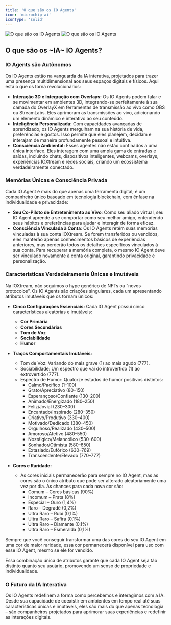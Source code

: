 ```yaml
---
title: 'O que são os IO Agents'
icon: 'microchip-ai'
iconType: 'solid'
---
```


<img
  className="block dark:hidden"
  src="/images/io-agents/pt-br/what_are_io_agents_light.png"
  alt="O que são os IO Agents"
/>
<img
  className="hidden dark:block"
  src="/images/io-agents/pt-br/what_are_io_agents_dark.png"
  alt="O que são os IO Agents"
/>

## O que são os ~IA~ IO Agents?

### IO Agents são Autônomos

Os IO Agents estão na vanguarda da IA interativa, projetados para trazer uma presença multidimensional aos seus espaços digitais e físicos. Aqui está o que os torna revolucionários:

- **Interação 3D e Integração com Overlays:** Os IO Agents podem falar e se movimentar em ambientes 3D, integrando-se perfeitamente à sua camada do OverlayX em ferramentas de transmissão ao vivo como OBS ou StreamLabs. Eles aprimoram as transmissões ao vivo, adicionando um elemento dinâmico e interativo ao seu conteúdo.
- **Inteligência Personalizada:** Com capacidades avançadas de aprendizado, os IO Agents mergulham na sua história de vida, preferências e gostos. Isso permite que eles planejem, decidam e interajam de maneira profundamente pessoal e intuitiva.
- **Consciência Ambiental:** Esses agentes não estão confinados a uma única interface. Eles interagem com uma ampla gama de entradas e saídas, incluindo chats, dispositivos inteligentes, webcams, overlays, experiências IOXtream e redes sociais, criando um ecossistema verdadeiramente conectado.

### Memórias Únicas e Consciência Privada

Cada IO Agent é mais do que apenas uma ferramenta digital; é um companheiro único baseado em tecnologia blockchain, com ênfase na individualidade e privacidade:

- **Seu Co-Piloto de Entretenimento ao Vivo**: Como seu aliado virtual, seu IO Agent aprende a se comportar como seu melhor amigo, entendendo seus hábitos e preferências para ajudar e interagir de forma eficaz.
- **Consciência Vinculada à Conta**: Os IO Agents retêm suas memórias vinculadas à sua conta IOXtream. Se forem transferidos ou vendidos, eles manterão apenas conhecimentos básicos de experiências anteriores, mas perderão todos os detalhes específicos vinculados à sua conta. Para recuperar a memória completa, o mesmo IO Agent deve ser vinculado novamente à conta original, garantindo privacidade e personalização.

### Características Verdadeiramente Únicas e Imutáveis
Na IOXtream, não seguimos o hype genérico de NFTs ou “novos protocolos”. Os IO Agents são criações singulares, cada um apresentando atributos imutáveis que os tornam únicos:
- **Cinco Configurações Essenciais:** Cada IO Agent possui cinco características aleatórias e imutáveis:
    - **Cor Primária**
    - **Cores Secundárias**
    - **Tom de Voz**
    - **Sociabilidade**
    - **Humor**


- **Traços Comportamentais Imutáveis:**
  - Tom de Voz: Variando do mais grave (1) ao mais agudo (777).
  - Sociabilidade: Um espectro que vai do introvertido (1) ao extrovertido (777).
  - Espectro de Humor: Quatorze estados de humor positivos distintos:
    - Calmo/Pacífico (1–100)
    - Grato/Apreciativo (80–150)
    - Esperançoso/Confiante (130–200)
    - Animado/Energizado (180–250)
    - Feliz/Jovial (230–300)
    - Encantado/Inspirado (280–350)
    - Criativo/Produtivo (330–400)
    - Motivado/Dedicado (380–450)
    - Orgulhoso/Realizado (430–500)
    - Amoroso/Afetivo (480–550)
    - Nostálgico/Melancólico (530–600)
    - Sonhador/Otimista (580–650)
    - Extasiado/Eufórico (630–769)
    - Transcendente/Elevado (770–777)

- **Cores e Raridade:**
  - As cores iniciais permanecerão para sempre no IO Agent, mas as cores são o único atributo que pode ser alterado aleatoriamente uma vez por dia. As chances para cada nova cor são:
    - Comum – Cores básicas (90%)
    - Incomum – Prata (8%)
    - Especial – Ouro (1,4%)
    - Raro – Degradê (0,2%)
    - Ultra Raro – Rubi (0,1%)
    - Ultra Raro – Safira (0,1%)
    - Ultra Raro – Diamante (0,1%)
    - Ultra Raro – Esmeralda (0,1%)

Sempre que você conseguir transformar uma das cores do seu IO Agent em uma cor de maior raridade, essa cor permanecerá disponível para uso com esse IO Agent, mesmo se ele for vendido.

Essa combinação única de atributos garante que cada IO Agent seja tão distinto quanto seu usuário, promovendo um senso de propriedade e individualidade.

### O Futuro da IA Interativa
Os IO Agents redefinem a forma como percebemos e interagimos com a IA. Desde sua capacidade de coexistir em ambientes em tempo real até suas características únicas e imutáveis, eles são mais do que apenas tecnologia – são companheiros projetados para aprimorar suas experiências e redefinir as interações digitais.
